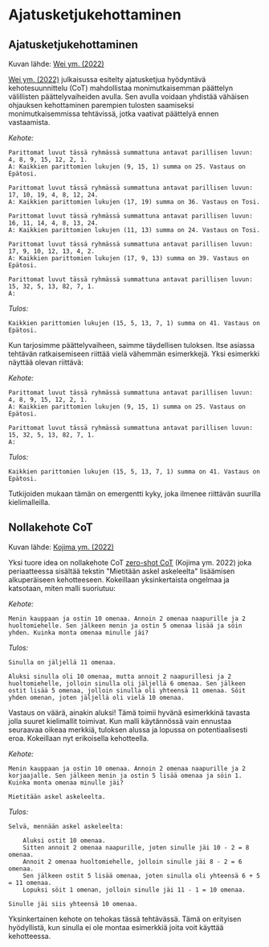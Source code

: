 # Ajatusketjukehottaminen



## Ajatusketjukehottaminen

<Screenshot src={COT} alt="COT" />

Kuvan lähde: [Wei ym. (2022)](https://arxiv.org/abs/2201.11903)

[Wei ym. (2022)](https://arxiv.org/abs/2201.11903) julkaisussa esitelty ajatusketjua hyödyntävä kehotesuunnittelu (CoT) mahdollistaa monimutkaisemman päättelyn välillisten päättelyvaiheiden avulla. Sen avulla voidaan yhdistää vähäisen ohjauksen kehottaminen parempien tulosten saamiseksi monimutkaisemmissa tehtävissä, jotka vaativat päättelyä ennen vastaamista.

*Kehote:*
```
Parittomat luvut tässä ryhmässä summattuna antavat parillisen luvun: 4, 8, 9, 15, 12, 2, 1.
A: Kaikkien parittomien lukujen (9, 15, 1) summa on 25. Vastaus on Epätosi.

Parittomat luvut tässä ryhmässä summattuna antavat parillisen luvun: 17, 10, 19, 4, 8, 12, 24.
A: Kaikkien parittomien lukujen (17, 19) summa on 36. Vastaus on Tosi.

Parittomat luvut tässä ryhmässä summattuna antavat parillisen luvun: 16, 11, 14, 4, 8, 13, 24.
A: Kaikkien parittomien lukujen (11, 13) summa on 24. Vastaus on Tosi.

Parittomat luvut tässä ryhmässä summattuna antavat parillisen luvun: 17, 9, 10, 12, 13, 4, 2.
A: Kaikkien parittomien lukujen (17, 9, 13) summa on 39. Vastaus on Epätosi.

Parittomat luvut tässä ryhmässä summattuna antavat parillisen luvun: 15, 32, 5, 13, 82, 7, 1.
A:
```

*Tulos:*
```
Kaikkien parittomien lukujen (15, 5, 13, 7, 1) summa on 41. Vastaus on Epätosi.
```

Kun tarjosimme päättelyvaiheen, saimme täydellisen tuloksen. Itse asiassa tehtävän ratkaisemiseen riittää vielä vähemmän esimerkkejä. Yksi esimerkki näyttää olevan riittävä:

*Kehote:*
```
Parittomat luvut tässä ryhmässä summattuna antavat parillisen luvun: 4, 8, 9, 15, 12, 2, 1.
A: Kaikkien parittomien lukujen (9, 15, 1) summa on 25. Vastaus on Epätosi.

Parittomat luvut tässä ryhmässä summattuna antavat parillisen luvun: 15, 32, 5, 13, 82, 7, 1.
A:
```

*Tulos:*
```
Kaikkien parittomien lukujen (15, 5, 13, 7, 1) summa on 41. Vastaus on Epätosi.
```

Tutkijoiden mukaan tämän on emergentti kyky, joka ilmenee riittävän suurilla kielimalleilla.

## Nollakehote CoT

<Screenshot src={ZEROCOT} alt="Zero-shot COT" />

Kuvan lähde: [Kojima ym. (2022)](https://arxiv.org/abs/2205.11916)

Yksi tuore idea on nollakehote CoT [zero-shot CoT](https://arxiv.org/abs/2205.11916) (Kojima ym. 2022)  joka periaatteessa sisältää tekstin "Mietitään askel askeleelta" lisäämisen alkuperäiseen kehotteeseen. Kokeillaan yksinkertaista ongelmaa ja katsotaan, miten malli suoriutuu:

*Kehote:*
```
Menin kauppaan ja ostin 10 omenaa. Annoin 2 omenaa naapurille ja 2 huoltomiehelle. Sen jälkeen menin ja ostin 5 omenaa lisää ja söin yhden. Kuinka monta omenaa minulle jäi?
```

*Tulos:*
```
Sinulla on jäljellä 11 omenaa.

Aluksi sinulla oli 10 omenaa, mutta annoit 2 naapurillesi ja 2 huoltomiehelle, jolloin sinulla oli jäljellä 6 omenaa. Sen jälkeen ostit lisää 5 omenaa, jolloin sinulla oli yhteensä 11 omenaa. Söit yhden omenan, joten jäljellä oli vielä 10 omenaa.
```

Vastaus on väärä, ainakin aluksi! Tämä toimii hyvänä esimerkkinä tavasta jolla suuret kielimallit toimivat. Kun malli käytännössä vain ennustaa seuraavaa oikeaa merkkiä, tuloksen alussa ja lopussa on potentiaalisesti eroa. Kokeillaan nyt erikoisella kehotteella.

*Kehote:*
```
Menin kauppaan ja ostin 10 omenaa. Annoin 2 omenaa naapurille ja 2 korjaajalle. Sen jälkeen menin ja ostin 5 lisää omenaa ja söin 1. Kuinka monta omenaa minulle jäi?

Mietitään askel askeleelta.
```

*Tulos:*
```
Selvä, mennään askel askeleelta:

    Aluksi ostit 10 omenaa.
    Sitten annoit 2 omenaa naapurille, joten sinulle jäi 10 - 2 = 8 omenaa.
    Annoit 2 omenaa huoltomiehelle, jolloin sinulle jäi 8 - 2 = 6 omenaa.
    Sen jälkeen ostit 5 lisää omenaa, joten sinulla oli yhteensä 6 + 5 = 11 omenaa.
    Lopuksi söit 1 omenan, jolloin sinulle jäi 11 - 1 = 10 omenaa.

Sinulle jäi siis yhteensä 10 omenaa.
```

Yksinkertainen kehote on tehokas tässä tehtävässä. Tämä on erityisen hyödyllistä, kun sinulla ei ole montaa esimerkkiä joita voit käyttää kehotteessa.